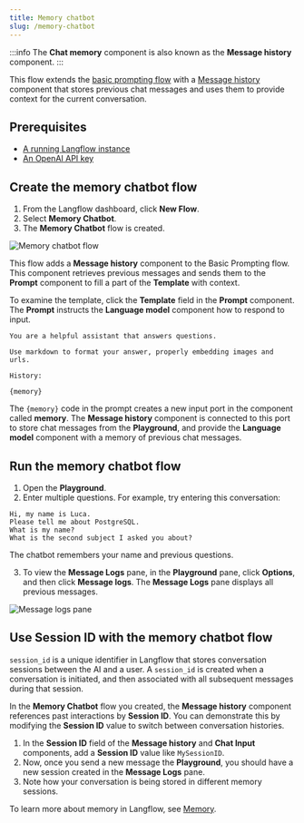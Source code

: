```yaml
---
title: Memory chatbot
slug: /memory-chatbot
---
```



:::info
The **Chat memory** component is also known as the **Message history** component.
:::

This flow extends the [basic prompting flow](/basic-prompting) with a [Message history](/components-helpers#message-history) component that stores previous chat messages and uses them to provide context for the current conversation.

## Prerequisites

- [A running Langflow instance](/get-started-installation)
- [An OpenAI API key](https://platform.openai.com/)

## Create the memory chatbot flow

1. From the Langflow dashboard, click **New Flow**.
2. Select **Memory Chatbot**.
3. The **Memory Chatbot** flow is created.

![Memory chatbot flow](/img/starter-flow-memory-chatbot.png)

This flow adds a **Message history** component to the Basic Prompting flow.
This component retrieves previous messages and sends them to the **Prompt** component to fill a part of the **Template** with context.

To examine the template, click the **Template** field in the **Prompt** component.
The **Prompt** instructs the **Language model** component how to respond to input.

```text
You are a helpful assistant that answers questions.

Use markdown to format your answer, properly embedding images and urls.

History:

{memory}
```

The `{memory}` code in the prompt creates a new input port in the component called **memory**.
The **Message history** component is connected to this port to store chat messages from the **Playground**, and provide the **Language model** component with a memory of previous chat messages.

## Run the memory chatbot flow

1. Open the **Playground**.
2. Enter multiple questions. For example, try entering this conversation:

```text
Hi, my name is Luca.
Please tell me about PostgreSQL.
What is my name?
What is the second subject I asked you about?
```

The chatbot remembers your name and previous questions.

3. To view the **Message Logs** pane, in the **Playground** pane, click <Icon name="Ellipsis" aria-hidden="true"/> **Options**, and then click **Message logs**.
The **Message Logs** pane displays all previous messages.

![Message logs pane](/img/messages-logs.png)

## Use Session ID with the memory chatbot flow

`session_id` is a unique identifier in Langflow that stores conversation sessions between the AI and a user. A `session_id` is created when a conversation is initiated, and then associated with all subsequent messages during that session.

In the **Memory Chatbot** flow you created, the **Message history** component references past interactions by **Session ID**. You can demonstrate this by modifying the **Session ID** value to switch between conversation histories.

1. In the **Session ID** field of the **Message history** and **Chat Input** components, add a **Session ID** value like `MySessionID`.
2. Now, once you send a new message the **Playground**, you should have a new session created in the **Message Logs** pane.
3. Note how your conversation is being stored in different memory sessions.

To learn more about memory in Langflow, see [Memory](/memory).